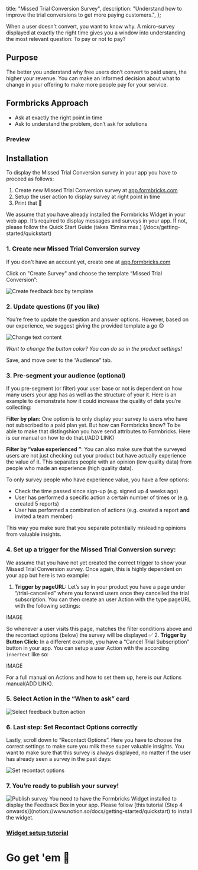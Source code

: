 
  title: "Missed Trial Conversion Survey",
  description: "Understand how to improve the trial conversions to get more paying customers.",
};

When a user doesn't convert, you want to know why. A micro-survey displayed at exactly the right time gives you a window into understanding the most relevant question: To pay or not to pay?

## Purpose

The better you understand why free users don’t convert to paid users, the higher your revenue. You can make an informed decision about what to change in your offering to make more people pay for your service.

## Formbricks Approach

- Ask at exactly the right point in time
- Ask to understand the problem, don’t ask for solutions

### Preview

## Installation

To display the Missed Trial Conversion survey in your app you have to proceed as follows:

1. Create new Missed Trial Conversion survey at [app.formbricks.com](http://app.formbricks.com/)
2. Setup the user action to display survey at right point in time
3. Print that 💸

<Callout title="Formbricks Widget not yet running?" type="note">
  We assume that you have already installed the Formbricks Widget in your web app. It’s required to display
  messages and surveys in your app. If not, please follow the Quick Start Guide (takes 15mins max.)
  (/docs/getting-started/quickstart)
</Callout>

### 1. Create new Missed Trial Conversion survey

If you don't have an account yet, create one at [app.formbricks.com](https://app.formbricks.com/auth/signup)

Click on "Create Survey" and choose the template “Missed Trial Conversion”:

<Image src={CreateFeedbackBox} alt="Create feedback box by template" quality="100" />

### 2. Update questions (if you like)

You’re free to update the question and answer options. However, based on our experience, we suggest giving the provided template a go 😊

<Image src={ChangeTextContent} alt="Change text content" quality="100" />

_Want to change the button color? You can do so in the product settings!_

Save, and move over to the “Audience” tab.

### 3. Pre-segment your audience (optional)

If you pre-segment (or filter) your user base or not is dependent on how many users your app has as well as the structure of your it. Here is an example to demonstrate how it could increase the quality of data you’re collecting:

F**ilter by plan:** One option is to only display your survey to users who have not subscribed to a paid plan yet. But how can Formbricks know? To be able to make that distingshion you have send attributes to Formbricks. Here is our manual on how to do that.(/ADD LINK)

**Filter by “value experienced ”**: You can also make sure that the surveyed users are not just checking out your product but have actually experience the value of it. This separates people with an opinion (low quality data) from people who made an experience (high quality data).

To only survey people who have experience value, you have a few options:

- Check the time passed since sign-up (e.g. signed up 4 weeks ago)
- User has performed a specific action a certain number of times or (e.g. created 5 reports)
- User has performed a combination of actions (e.g. created a report **and** invited a team member)

This way you make sure that you separate potentially misleading opinions from valuable insights.

### 4. Set up a trigger for the Missed Trial Conversion survey:

We assume that you have not yet created the correct trigger to show your Missed Trial Conversion survey. Once again, this is highly dependent on your app but here is two example:

1. **Trigger by pageURL:** Let’s say in your product you have a page under “/trial-cancelled” where you forward users once they cancelled the trial subscription. You can then create an user Action with the type pageURL with the following settings:

IMAGE

So whenever a user visits this page, matches the filter conditions above and the recontact options (below) the survey will be displayed ✅ 2. **Trigger by Button Click:** In a different example, you have a “Cancel Trial Subscription” button in your app. You can setup a user Action with the according `innerText` like so:

IMAGE

For a full manual on Actions and how to set them up, here is our Actions manual(ADD LINK).

### 5. Select Action in the “When to ask” card

<Image src={SelectAction} alt="Select feedback button action" quality="100" />

### 6. Last step: Set Recontact Options correctly

Lastly, scroll down to “Recontact Options”. Here you have to choose the correct settings to make sure you milk these super valuable insights. You want to make sure that this survey is always displayed, no matter if the user has already seen a survey in the past days:

<Image src={RecontactOptions} alt="Set recontact options" quality="100" />

### 7. You’re ready to publish your survey!

<Image src={PublishSurvey} alt="Publish survey" quality="100" />

<Callout title="It only works with the widget" type="warning">
  You need to have the Formbricks Widget installed to display the Feedback Box in your app. Please follow
  [this tutorial (Step 4 onwards)](notion://www.notion.so/docs/getting-started/quickstart) to install the
  widget.
</Callout>

### [Widget setup tutorial](notion://www.notion.so/docs/getting-started/quickstart)

###

# Go get 'em 🎉

